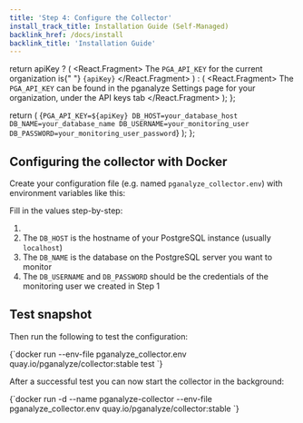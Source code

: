 ```yaml
---
title: 'Step 4: Configure the Collector'
install_track_title: Installation Guide (Self-Managed)
backlink_href: /docs/install
backlink_title: 'Installation Guide'
---
```



  return apiKey ? (
    <React.Fragment>
      The <code>PGA_API_KEY</code> for the current organization is{" "}
      <code>{apiKey}</code>
    </React.Fragment>
  ) : (
    <React.Fragment>
      The <code>PGA_API_KEY</code> can be found in the pganalyze Settings page
      for your organization, under the API keys tab
    </React.Fragment>
  );
};

  return (
    <CodeBlock>
      {`PGA_API_KEY=${apiKey}
DB_HOST=your_database_host
DB_NAME=your_database_name
DB_USERNAME=your_monitoring_user
DB_PASSWORD=your_monitoring_user_password`}
    </CodeBlock>
  );
};

## Configuring the collector with Docker

Create your configuration file (e.g. named `pganalyze_collector.env`) with environment variables like this:

<CollectorDotEnv apiKey={props.apiKey} />

Fill in the values step-by-step:

1. <APIKeyInstructions apiKey={props.apiKey} />
2. The `DB_HOST` is the hostname of your PostgreSQL instance (usually `localhost`)
3. The `DB_NAME` is the database on the PostgreSQL server you want to monitor
4. The `DB_USERNAME` and `DB_PASSWORD` should be the credentials of the monitoring user we created in Step 1

## Test snapshot

Then run the following to test the configuration:

<CodeBlock language="bash">
{`docker run --env-file pganalyze_collector.env quay.io/pganalyze/collector:stable test
`}
</CodeBlock>

<PublicOnly>

After a successful test you can now start the collector in the background:

<CodeBlock language="bash">
{`docker run -d --name pganalyze-collector --env-file pganalyze_collector.env quay.io/pganalyze/collector:stable
`}
</CodeBlock>

</PublicOnly>

<PublicLastStepLogInsightsLink />